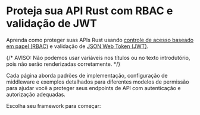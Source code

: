 
# Proteja sua API Rust com RBAC e validação de JWT

Aprenda como proteger suas APIs Rust usando [controle de acesso baseado em papel (RBAC)](/authorization/role-based-access-control) e validação de [JSON Web Token (JWT)](https://auth.wiki/jwt).

{/* AVISO: Não podemos usar variáveis nos títulos ou no texto introdutório, pois não serão renderizadas corretamente. */}

Cada página aborda padrões de implementação, configuração de middleware e exemplos detalhados para diferentes modelos de permissão para ajudar você a proteger seus endpoints de API com autenticação e autorização adequadas.

Escolha seu framework para começar:

<MiniGallery />
